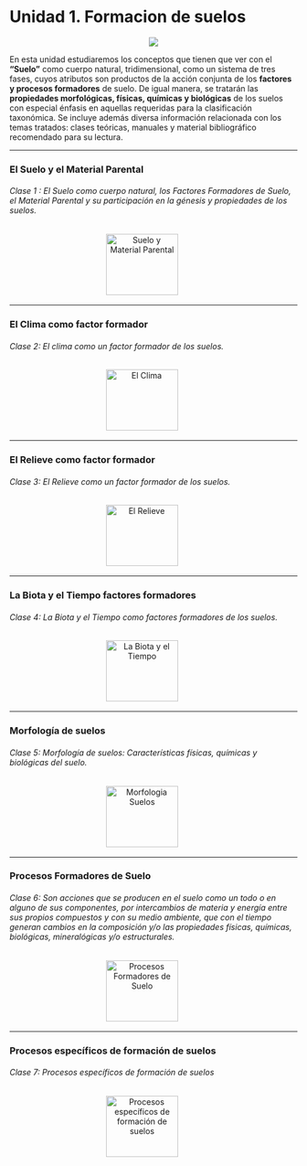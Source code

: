 # **Unidad 1. Formacion de suelos** {-} 

<center>![](Imagenes/Factores.png)</center>

En esta unidad estudiaremos los conceptos que tienen que ver con el **“Suelo”** como cuerpo natural, tridimensional, como un sistema de tres fases, cuyos atributos son productos de la acción conjunta de los **factores y procesos formadores** de suelo. De igual manera, se tratarán las **propiedades morfológicas, físicas, químicas y biológicas** de los suelos con especial énfasis en aquellas requeridas para la clasificación taxonómica. Se incluye además diversa información relacionada con los temas tratados: clases teóricas, manuales y material bibliográfico recomendado para su lectura.

---

### El Suelo y el Material Parental {-}

###### _Clase 1_ : El Suelo como cuerpo natural, los Factores Formadores de Suelo, el Material Parental y su participación en la génesis y propiedades de los suelos. {-}

<div>
<p style = 'text-align:center;'>
<a style = 'padding-right: 40px;' href="pdf/Unidad1/Tema 1. y 2.1_EL Suelo. Material Parental.pdf" target="_blank" title="Suelo y Material Parental"><img src="Imagenes/presentacion3.png" alt="Suelo y Material Parental" width="126" height="107"/></a>
<!-- <a href="disponible.html" target="_blank" title="Video introductorio Practica 10"><img src="Imagenes/Video2a.png" alt="Intruccion practica 10" width="150" height="107"/></a> -->
</p>
</div>

---

### El Clima como factor formador {-}

###### _Clase 2_: El clima como un factor formador de los suelos. {-}

<div>
<p style = 'text-align:center;'>
<a style = 'padding-right: 40px;' href="pdf/Unidad1/Tema 2.2 El Clima como factor formador de suelo.pdf" target="_blank" title="El Clima como factor formador"><img src="Imagenes/presentacion3.png" alt="El Clima" width="126" height="107"/></a>
</p>
</div>

---

### El Relieve como factor formador {-}

###### _Clase 3_: El Relieve como un factor formador de los suelos. {-}

<div>
<p style = 'text-align:center;'>
<a style = 'padding-right: 40px;' href="pdf/Unidad1/Tema 2.3. El Relieve como factor formador de suelo.pdf" target="_blank" title="El Relieve como factor formador"><img src="Imagenes/presentacion3.png" alt="El Relieve" width="126" height="107"/></a>
</p>
</div>

---

### La Biota y el Tiempo factores formadores {-}

###### _Clase 4_: La Biota y el Tiempo como factores formadores de los suelos. {-}

<div>
<p style = 'text-align:center;'>
<a style = 'padding-right: 40px;' href="pdf/Unidad1/Tema 2.4 y 2.5_ La Biota y el tiempo como factores formadores de suelo.pdf" target="_blank" title="La Biota y el Tiempo como factores formadores"><img src="Imagenes/presentacion3.png" alt="La Biota y el Tiempo" width="126" height="107"/></a>
</p>
</div>

---

### Morfología de suelos {-}

###### _Clase 5_: Morfología de suelos: Características físicas, químicas y biológicas del suelo. {-}

<div>
<p style = 'text-align:center;'>
<a style = 'padding-right: 40px;' href="pdf/Unidad1/Tema_3_Morfologia_Suelos.pdf" target="_blank" title="Morfologia Suelos"><img src="Imagenes/presentacion3.png" alt="Morfologia Suelos" width="126" height="107"/></a>
</p>
</div>

---

### Procesos Formadores de Suelo {-}

###### _Clase 6_: Son acciones que se producen en el suelo como un todo o en alguno de sus componentes, por intercambios de materia y energía entre sus propios compuestos y con su medio ambiente, que con el tiempo generan cambios en la composición y/o las propiedades físicas, químicas, biológicas, mineralógicas y/o estructurales. {-}

<div>
<p style = 'text-align:center;'>
<a style = 'padding-right: 40px;' href="pdf/Unidad1/Tema_4_Procesos_formadores_Generales.pdf" target="_blank" title="Procesos Formadores de Suelo"><img src="Imagenes/presentacion3.png" alt="Procesos Formadores de Suelo" width="126" height="107"/></a>
</p>
</div>

---

### Procesos específicos de formación de suelos {-}

###### _Clase 7_: Procesos específicos de formación de suelos  {-}

<div>
<p style = 'text-align:center;'>
<a style = 'padding-right: 40px;' href="pdf/Unidad1/Tema_5_Procesos_específicos.pdf" target="_blank" title="Procesos específicos de formación de suelos"><img src="Imagenes/presentacion3.png" alt="Procesos específicos de formación de suelos" width="126" height="107"/></a>
</p>
</div>